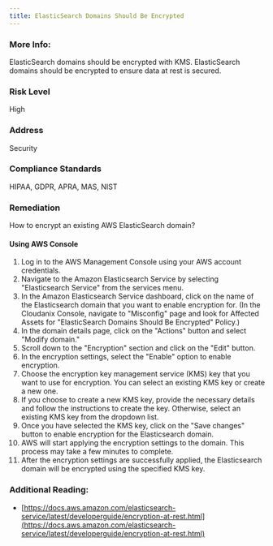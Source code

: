 ```yaml
---
title: ElasticSearch Domains Should Be Encrypted
---
```


### More Info:

ElasticSearch domains should be encrypted with KMS. ElasticSearch domains should be encrypted to ensure data at rest is secured.

### Risk Level

High

### Address

Security

### Compliance Standards

HIPAA, GDPR, APRA, MAS, NIST

### Remediation

How to encrypt an existing AWS ElasticSearch domain?

#### Using AWS Console

1. Log in to the AWS Management Console using your AWS account credentials.
2. Navigate to the Amazon Elasticsearch Service by selecting "Elasticsearch Service" from the services menu.
3. In the Amazon Elasticsearch Service dashboard, click on the name of the Elasticsearch domain that you want to enable encryption for.
    (In the Cloudanix Console, navigate to "Misconfig" page and look for Affected Assets for "ElasticSearch Domains Should Be Encrypted" Policy.)
4. In the domain details page, click on the "Actions" button and select "Modify domain."
5. Scroll down to the "Encryption" section and click on the "Edit" button.
6. In the encryption settings, select the "Enable" option to enable encryption.
7. Choose the encryption key management service (KMS) key that you want to use for encryption. You can select an existing KMS key or create a new one.
8. If you choose to create a new KMS key, provide the necessary details and follow the instructions to create the key. Otherwise, select an existing KMS key from the dropdown list.
9. Once you have selected the KMS key, click on the "Save changes" button to enable encryption for the Elasticsearch domain.
10. AWS will start applying the encryption settings to the domain. This process may take a few minutes to complete.
11. After the encryption settings are successfully applied, the Elasticsearch domain will be encrypted using the specified KMS key.

### Additional Reading:

- [https://docs.aws.amazon.com/elasticsearch-service/latest/developerguide/encryption-at-rest.html](https://docs.aws.amazon.com/elasticsearch-service/latest/developerguide/encryption-at-rest.html)
